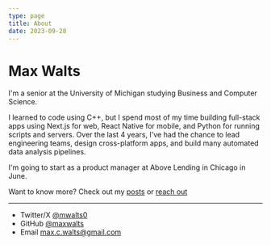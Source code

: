 ```yaml
---
type: page
title: About
date: 2023-09-28
---
```


# Max Walts

I'm a senior at the University of Michigan studying Business and Computer Science.

I learned to code using C++, but I spend most of my time building full-stack apps using Next.js for web, React Native for mobile, and Python for running scripts and servers. Over the last 4 years, I've had the chance to lead engineering teams, design cross-platform apps, and build many automated data analysis pipelines.

I'm going to start as a product manager at Above Lending in Chicago in June.

Want to know more? Check out my [posts](https://mwalts.com/posts) or [reach out](mailto:max.c.walts@gmail.com)

---

- Twitter/X [@mwalts0](https://x.com/mwalts0)
- GitHub [@maxwalts](https://github.com/maxwalts)
- Email max.c.walts@gmail.com

